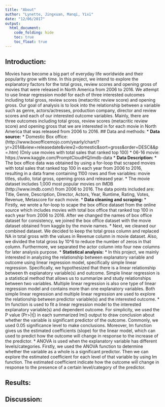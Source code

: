 ```yaml
---
title: "About"
author: "Lynette, Jingxuan, Manqi, Yixi"
date: "12/06/2017"
output: 
  html_document:
    code_folding: hide
    toc: true
    toc_float: true
---
```


## Introduction: 

Movies have become a big part of everyday life worldwide and their popularity grow with time. In this project, we intend to explore the explanatory factors for the total gross, review scores and opening gross of movies that were released in North America from 2006 to 2016. We attempt to use linear regression model for each of three interested outcomes including total gross, review scores (metacritic review score) and opening gross. Our goal of analysis is to look into the relationship between a variable such as genre, actors/actresses, production company, director and review scores and each of our interested outcome variables. Mainly, there are three outcomes including total gross, review scores (metacritic review score) and opening gross that we are interested in for each movie in North America that was released from 2006 to 2016. 
## Data and methods:
* **Data source:**
* Domestic Box office: (http://www.boxofficemojo.com/yearly/chart/?yr=2014&view=releasedate&view2=domestic&sort=gross&order=DESC&&p=.htm) (Only use movies with total sales that ranked top 100)
* 06-16 movie: https://www.kaggle.com/PromptCloudHQ/imdb-data
* **Data Description:** 
* The box office data was obtained by using a for-loop that scraped movies with total sales that ranked top 100 in each year from 2006 to 2016, resulting in a data frame containing 1100 rows and five variables: movie titles, studio, total gross, opening gross and released year.
* The movie dataset includes 1,000 most popular movies on IMDB (http://www.imdb.com/) from 2006 to 2016. The data points included are: Title, Genre, Description, Director, Actors, Year, Runtime, Rating, Votes, Revenue, Metascore for each movie. 
* **Data cleaning and scraping:**
* Firstly, we wrote a for-loop to scape the box office dataset from the online source which includes movies with total box office that ranked top 100 in each year from 2006 to 2016. After we changed the names of box office dataset for consistency, we joined the box office dataset with the movie dataset obtained from kaggle by the movie names. 
* Next, we cleaned our combined dataset. We decided to keep the total gross column and replaced NA in total gross with the values in Revenue column in movie dataset. Also, we divided the total gross by 10^6 to reduce the number of zeros in that column. Furthermore, we separated the actor column into four new columns for later analysis purpose.
* **Statistical analysis:**
* In this project, we mainly interested in analyzing the relationship between explanatory variable and outcome using linear regression model, specifically simple linear regression. Specifically, we hypothesized that there is a linear relationship between th explanatory variable(s) and outcome. Simple linear regression is a statistical method that allows us to summarize and study relationships between two variables. Multiple linear regression is also one type of linear regression model and contains more than one explanatory variables. Both simple linear regression and multiple linear regression are used to explore the relationship between predictor variable(s) and the interested outcome. 
* lm function is used to fit a linear regression model to the interested explanatory variable(s) and dependent outcome. For simplicity, we used the P value (Pr>|t|) in each summarized lm() output to draw conclusion about whether the variable is significant predictor of the outcome. Commonly, we used 0.05 significance level to make conclusions. Moreover, lm function gives us the estimated coefficients (slope) for the linear model, which can used to predict how the outcome will change in response to the increase of the predictor.
* ANOVA is used when the explanatory variable has different levels/categories. Firstly, we used the ANOVA function to determine whether the variable as a whole is a significant predictor. Then we can explore the estimated coefficient for each level of that variable by using lm function. The estimated coefficient indicate how the outcome will change in response to the presence of a certain level/category of the predictor. 


## Results:



## Discussion: